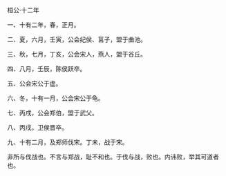 

桓公·十二年

一、十有二年，春，正月。

二、夏，六月，壬寅，公会纪侯、莒子，盟于曲池。

三、秋，七月，丁亥，公会宋人，燕人，盟于谷丘。

四、八月，壬辰，陈侯跃卒。

五、公会宋公于虚。

六、冬，十有一月，公会宋公于龟。

七、丙戌，公会郑伯，盟于武父。

八、丙戌，卫侯晋卒。

九、十有二月，及郑师伐宋。丁未，战于宋。

非所与伐战也。不言与郑战，耻不和也。于伐与战，败也。内讳败，举其可道者也。

